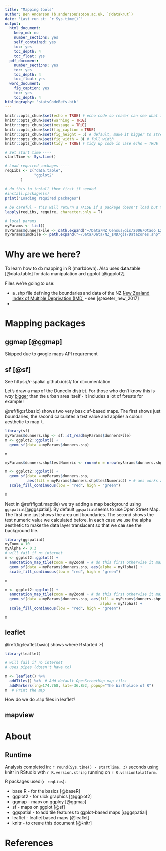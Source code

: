 ```yaml
---
title: "Mapping tools"
author: Ben Anderson (b.anderson@soton.ac.uk, `@dataknut`)
date: 'Last run at: `r Sys.time()`'
output:
  html_document:
    keep_md: no
    number_sections: yes
    self_contained: yes
    toc: yes
    toc_depth: 4
    toc_float: yes
  pdf_document:
    number_sections: yes
    toc: yes
    toc_depth: 4
    toc_float: yes
  word_document:
    fig_caption: yes
    toc: yes
    toc_depth: 4
bibliography: 'statsCodeRefs.bib'
---
```

```r
knitr::opts_chunk$set(echo = TRUE) # echo code so reader can see what is happening
knitr::opts_chunk$set(warning = TRUE)
knitr::opts_chunk$set(message = TRUE)
knitr::opts_chunk$set(fig_caption = TRUE)
knitr::opts_chunk$set(fig_height = 6) # default, make it bigger to stretch vertical axis
knitr::opts_chunk$set(fig_width = 8) # full width
knitr::opts_chunk$set(tidy = TRUE) # tidy up code in case echo = TRUE
```

```r
# Set start time ----
startTime <- Sys.time()

# Load required packages ----
reqLibs <- c("data.table",
             "ggplot2"
       )
       
# do this to install them first if needed
#install.packages(x)
print("Loading required packages")

# be careful - this will return a FALSE if a package doesn't load but the script will NOT stop!
lapply(reqLibs, require, character.only = T)

# local params
myParams <- list()
myParams$dunnersFile <- path.expand("~/Data/NZ_Census/gis/2006/Otago_L2_2006_NZMG_ArcShp/AU_TA_Dunedin_CC.shp") # .shp file for testing boundaries
myParams$imdFile <- path.expand("~/Data/Data/NZ_IMD/gis/Datazones.shp") # Index of Multiple Deprivation File for testing mapping
```

# Why are we here?

To learn how to do mapping in R (markdown). Also uses data.table [@data.table] for data manipulation and ggplot [@ggplot2]. 

Files we're going to use:

 * a .shp file defining the boundaries and data of the NZ [New Zealand Index of Multiple Deprivation (IMD)](https://www.fmhs.auckland.ac.nz/en/soph/about/our-departments/epidemiology-and-biostatistics/research/hgd/research-themes/imd.html) - see [@exeter_new_2017]
 *

# Mapping packages

## ggmap [@ggmap]

Skipped due to google maps API requirement

## sf [@sf]

See https://r-spatial.github.io/sf/ for documentation

Let's draw a map of the Dunedin district. For those who don't know this is _way_ [bigger](https://en.wikipedia.org/wiki/Dunedin) than the urban area itself - it includes a lot of forests for example!

\@ref(fig:sf.basic) shows two very basic sf-based maps. The first shows just boundaries, the second calculates a test value and applies a colour aesthetic to map it.

```r
library(sf)
myParams$dunners.shp <- sf::st_read(myParams$dunnersFile)
m <- ggplot2::ggplot() +
  geom_sf(data = myParams$dunners.shp)

m

myParams$dunners.shp$testNumeric <- rnorm(n = nrow(myParams$dunners.shp)) # generate some numbers

m <- ggplot2::ggplot() +
  geom_sf(data = myParams$dunners.shp, 
          aes(fill = myParams$dunners.shp$testNumeric)) + # aes works as you'd expect in ggplot
  scale_fill_continuous(low = "red", high = "green")

m
```

Next in \@ref(fig:sf.maptile) we try adding a map background using `ggspatial`[@ggspatial]. By default `ggspatial`seems to use Open Street Map. The first one just shows the area unit boundaries. The second shows the test numeric value we calculated before. In each case we use the alpha aesthetic to make the data layer translucent so that we can see the background tile.

```r
library(ggspatial)
myZoom = 10
myAlpha <- 0.3
# will fail if no internet
m <- ggplot2::ggplot() +
  annotation_map_tile(zoom = myZoom) + # do this first otherwise it masks the data layers
  geom_sf(data = myParams$dunners.shp, aes(alpha = myAlpha)) +
  scale_fill_continuous(low = "red", high = "green")

m

m <- ggplot2::ggplot() +
  annotation_map_tile(zoom = myZoom) + # do this first otherwise it masks the data layers
  geom_sf(data = myParams$dunners.shp, aes(fill = myParams$dunners.shp$testNumeric,
                                           alpha = myAlpha)) +
  scale_fill_continuous(low = "red", high = "green")

m
```

## leaflet

\@ref(fig:leaflet.basic) shows where R started :-)

```r
library(leaflet)

# will fail if no internet
# uses pipes (doesn't have to)

m <- leaflet() %>%
  addTiles() %>%  # Add default OpenStreetMap map tiles
  addMarkers(lng=174.768, lat=-36.852, popup="The birthplace of R")
m  # Print the map

```

How do we do .shp files in leaflet?

## mapview

# About

## Runtime

Analysis completed in: `r round(Sys.time() - startTime, 2)` seconds using [knitr](https://cran.r-project.org/package=knitr) in [RStudio](http://www.rstudio.com) with `r R.version.string` running on `r R.version$platform`.

R packages used (`r reqLibs`):

 * base R - for the basics [@baseR]
 * ggplot2 - for slick graphics [@ggplot2]
 * ggmap - maps on ggploy [@ggmap]
 * sf - maps on ggplot [@sf]
 * ggspatial - to add tile features to ggplot-based maps [@ggspatial]
 * leaflet - leaflet based maps [@leaflet]
 * knitr - to create this document [@knitr]
                     
# References
